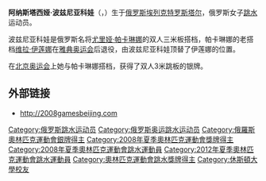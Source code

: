 {{noteTA|G1=Aquatics|1=zh-hans:娅;zh-tw:亞;}}
{{MedalTableTop}}
{{MedalSport | 女子[[跳水|跳水]]}}
{{MedalCountry | {{RUS}} }}
{{MedalCompetition|[[奧林匹克運動會|奧林匹克運動會]]}}
{{MedalSilver | [[2008年夏季奧林匹克運動會|2008年北京]]| [[2008年夏季奧林匹克運動會跳水比賽|雙人3米板]]}}
{{MedalBottom}}

'''阿纳斯塔西娅·波兹尼亚科娃'''（{{lang|ru|Anastasia Pozdniakova}}，{{bd|1985年|11月11日|}}）生于[[俄罗斯|俄罗斯]][[埃列克特罗斯塔尔|埃列克特罗斯塔尔]]，俄罗斯女子[[跳水|跳水]]运动员。

波兹尼亚科娃是俄罗斯名将[[尤里娅·帕卡琳娜|尤里娅·帕卡琳娜]]的双人三米板搭档，帕卡琳娜的老搭档[[维拉·伊莲娜|维拉·伊莲娜]]在[[2004年夏季奥林匹克运动会|雅典奥运会]]后退役，由波兹尼亚科娃顶替了伊莲娜的位置。

在[[2008年夏季奥林匹克运动会|北京奥运会]]上她与帕卡琳娜搭档，获得了双人3米跳板的银牌。

==外部链接==
*[http://2008gamesbeijing.com/tag/anastasia-pozdnyakova/ http://2008gamesbeijing.com]{{dead link|date=2018年5月 |bot=InternetArchiveBot |fix-attempted=yes }}

{{DEFAULTSORT:Pozdniakova, Anastasia}}
[[Category:俄罗斯跳水运动员|Category:俄罗斯跳水运动员]]
[[Category:俄罗斯奥运跳水运动员|Category:俄罗斯奥运跳水运动员]]
[[Category:俄羅斯奧林匹克運動會銀牌得主|Category:俄羅斯奧林匹克運動會銀牌得主]]
[[Category:2008年夏季奧林匹克運動會獎牌得主|Category:2008年夏季奧林匹克運動會獎牌得主]]
[[Category:2008年夏季奧林匹克運動會跳水運動員|Category:2008年夏季奧林匹克運動會跳水運動員]]
[[Category:2012年夏季奧林匹克運動會跳水運動員|Category:2012年夏季奧林匹克運動會跳水運動員]]
[[Category:奧林匹克運動會跳水獎牌得主|Category:奧林匹克運動會跳水獎牌得主]]
[[Category:休斯頓大學校友|Category:休斯頓大學校友]]